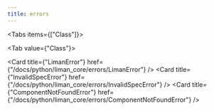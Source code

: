 ```yaml
---
title: errors
---
```


<Tabs items={["Class"]}>

<Tab value={"Class"}>

<Cards >

<Card title={"LimanError"} href={"/docs/python/liman_core/errors/LimanError"} />
<Card
  title={"InvalidSpecError"}
  href={"/docs/python/liman_core/errors/InvalidSpecError"}
/>
<Card
  title={"ComponentNotFoundError"}
  href={"/docs/python/liman_core/errors/ComponentNotFoundError"}
/>

</Cards>

</Tab>

</Tabs>
